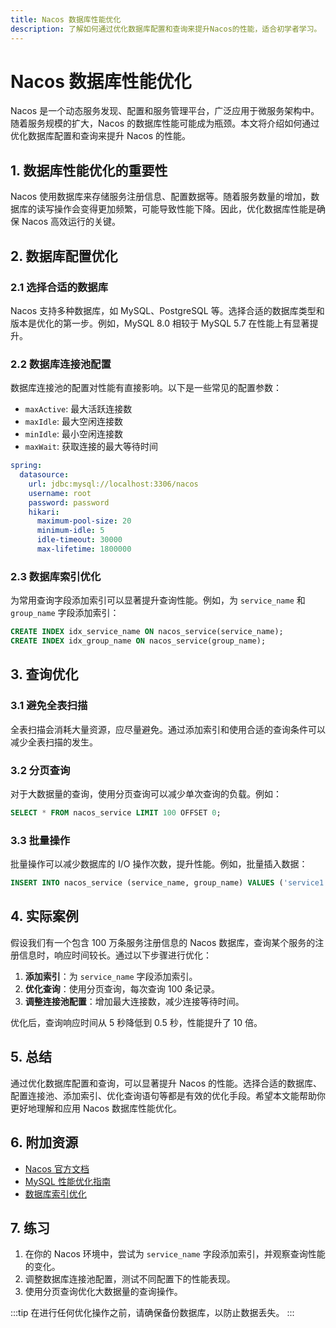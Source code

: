 ```yaml
---
title: Nacos 数据库性能优化
description: 了解如何通过优化数据库配置和查询来提升Nacos的性能，适合初学者学习。
---
```


# Nacos 数据库性能优化

Nacos 是一个动态服务发现、配置和服务管理平台，广泛应用于微服务架构中。随着服务规模的扩大，Nacos 的数据库性能可能成为瓶颈。本文将介绍如何通过优化数据库配置和查询来提升 Nacos 的性能。

## 1. 数据库性能优化的重要性

Nacos 使用数据库来存储服务注册信息、配置数据等。随着服务数量的增加，数据库的读写操作会变得更加频繁，可能导致性能下降。因此，优化数据库性能是确保 Nacos 高效运行的关键。

## 2. 数据库配置优化

### 2.1 选择合适的数据库

Nacos 支持多种数据库，如 MySQL、PostgreSQL 等。选择合适的数据库类型和版本是优化的第一步。例如，MySQL 8.0 相较于 MySQL 5.7 在性能上有显著提升。

### 2.2 数据库连接池配置

数据库连接池的配置对性能有直接影响。以下是一些常见的配置参数：

- `maxActive`: 最大活跃连接数
- `maxIdle`: 最大空闲连接数
- `minIdle`: 最小空闲连接数
- `maxWait`: 获取连接的最大等待时间

```yaml
spring:
  datasource:
    url: jdbc:mysql://localhost:3306/nacos
    username: root
    password: password
    hikari:
      maximum-pool-size: 20
      minimum-idle: 5
      idle-timeout: 30000
      max-lifetime: 1800000
```

### 2.3 数据库索引优化

为常用查询字段添加索引可以显著提升查询性能。例如，为 `service_name` 和 `group_name` 字段添加索引：

```sql
CREATE INDEX idx_service_name ON nacos_service(service_name);
CREATE INDEX idx_group_name ON nacos_service(group_name);
```

## 3. 查询优化

### 3.1 避免全表扫描

全表扫描会消耗大量资源，应尽量避免。通过添加索引和使用合适的查询条件可以减少全表扫描的发生。

### 3.2 分页查询

对于大数据量的查询，使用分页查询可以减少单次查询的负载。例如：

```sql
SELECT * FROM nacos_service LIMIT 100 OFFSET 0;
```

### 3.3 批量操作

批量操作可以减少数据库的 I/O 操作次数，提升性能。例如，批量插入数据：

```sql
INSERT INTO nacos_service (service_name, group_name) VALUES ('service1', 'group1'), ('service2', 'group2');
```

## 4. 实际案例

假设我们有一个包含 100 万条服务注册信息的 Nacos 数据库，查询某个服务的注册信息时，响应时间较长。通过以下步骤进行优化：

1. **添加索引**：为 `service_name` 字段添加索引。
2. **优化查询**：使用分页查询，每次查询 100 条记录。
3. **调整连接池配置**：增加最大连接数，减少连接等待时间。

优化后，查询响应时间从 5 秒降低到 0.5 秒，性能提升了 10 倍。

## 5. 总结

通过优化数据库配置和查询，可以显著提升 Nacos 的性能。选择合适的数据库、配置连接池、添加索引、优化查询语句等都是有效的优化手段。希望本文能帮助你更好地理解和应用 Nacos 数据库性能优化。

## 6. 附加资源

- [Nacos 官方文档](https://nacos.io/zh-cn/docs/what-is-nacos.html)
- [MySQL 性能优化指南](https://dev.mysql.com/doc/refman/8.0/en/optimization.html)
- [数据库索引优化](https://use-the-index-luke.com/)

## 7. 练习

1. 在你的 Nacos 环境中，尝试为 `service_name` 字段添加索引，并观察查询性能的变化。
2. 调整数据库连接池配置，测试不同配置下的性能表现。
3. 使用分页查询优化大数据量的查询操作。

:::tip
在进行任何优化操作之前，请确保备份数据库，以防止数据丢失。
:::